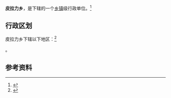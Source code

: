 {{中国乡级行政区|65/30/22/201/000}}

'''皮拉力乡'''，是{{PRC admin/fullname|65/30/22/201/000|3}}下辖的一个[[乡镇|乡镇]]级行政单位。<ref>{{PRC admin/ref sgc|{{PRC admin/parent|65/30/22/201/000}}}}</ref>

== 行政区划 ==

皮拉力乡下辖以下地区：<ref>{{PRC admin/ref sgc|65/30/22/201/000}}</ref>

{{PRC admin/children|65/30/22/201/000}}。

== 参考资料 ==

{{reflist}}

{{行政区划小作品}}
{{PRC admin/navcat|65/30/22/201/000}}